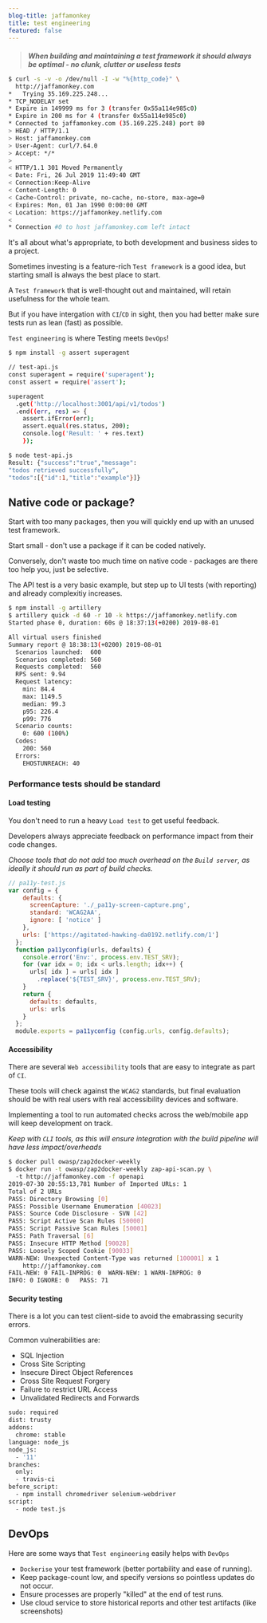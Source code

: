```yaml
---
blog-title: jaffamonkey
title: test engineering
featured: false
---
```



####
> **_When building and maintaining a test framework it should always be optimal - no clunk, clutter or useless tests_**

<CodeWave>

```bash
$ curl -s -v -o /dev/null -I -w "%{http_code}" \
  http://jaffamonkey.com
*   Trying 35.169.225.248...
* TCP_NODELAY set
* Expire in 149999 ms for 3 (transfer 0x55a114e985c0)
* Expire in 200 ms for 4 (transfer 0x55a114e985c0)
* Connected to jaffamonkey.com (35.169.225.248) port 80
> HEAD / HTTP/1.1
> Host: jaffamonkey.com
> User-Agent: curl/7.64.0
> Accept: */*
> 
< HTTP/1.1 301 Moved Permanently
< Date: Fri, 26 Jul 2019 11:49:40 GMT
< Connection:Keep-Alive
< Content-Length: 0
< Cache-Control: private, no-cache, no-store, max-age=0
< Expires: Mon, 01 Jan 1990 0:00:00 GMT
< Location: https://jaffamonkey.netlify.com
< 
* Connection #0 to host jaffamonkey.com left intact
```
It's all about what's appropriate, to both development and business sides to a project.

Sometimes investing is a feature-rich `Test framework` is a good idea, but starting small is always the best place to start.

A `Test framework` that is well-thought out and maintained, will retain usefulness for the whole team.

But if you have intergation with `CI`/`CD` in sight, then you had better make sure tests run as lean (fast) as possible.

`Test engineering` is where Testing meets `DevOps`!


```bash
$ npm install -g assert superagent

// test-api.js
const superagent = require('superagent');
const assert = require('assert');

superagent
  .get('http://localhost:3001/api/v1/todos')
  .end((err, res) => {
    assert.ifError(err);
    assert.equal(res.status, 200);
    console.log('Result: ' + res.text)
    });

$ node test-api.js
Result: {"success":"true","message":
"todos retrieved successfully",
"todos":[{"id":1,"title":"example"}]}
```
## Native code or package?

Start with too many packages, then you 
will quickly end up with an unused test framework.

Start small - don't use a package if it can be 
coded natively.

Conversely, don't waste too much time on native 
code - packages are there too help you, just 
be selective.

The API test is a very basic example, but 
step up to UI tests (with reporting) and 
already complexitiy increases.

```bash
$ npm install -g artillery
$ artillery quick -d 60 -r 10 -k https://jaffamonkey.netlify.com
Started phase 0, duration: 60s @ 18:37:13(+0200) 2019-08-01

All virtual users finished
Summary report @ 18:38:13(+0200) 2019-08-01
  Scenarios launched:  600
  Scenarios completed: 560
  Requests completed:  560
  RPS sent: 9.94
  Request latency:
    min: 84.4
    max: 1149.5
    median: 99.3
    p95: 226.4
    p99: 776
  Scenario counts:
    0: 600 (100%)
  Codes:
    200: 560
  Errors:
    EHOSTUNREACH: 40
```

### Performance tests should be standard

#### Load testing

You don't need to run a heavy `Load test` to get useful feedback.

Developers always appreciate feedback on performance impact from their code changes.

_Choose tools that do not add too much overhead  on the `Build server`, as ideally it should run 
as part of build checks._

```js
// pa11y-test.js
var config = {
    defaults: {
      screenCapture: './_pa11y-screen-capture.png',
      standard: 'WCAG2AA',
      ignore: [ 'notice' ]
    },
    urls: ['https://agitated-hawking-da0192.netlify.com/1']
  };
  function pa11yconfig(urls, defaults) {
    console.error('Env:', process.env.TEST_SRV);
    for (var idx = 0; idx < urls.length; idx++) {
      urls[ idx ] = urls[ idx ]
        .replace('${TEST_SRV}', process.env.TEST_SRV);
    }
    return {
      defaults: defaults,
      urls: urls
    }
  };
  module.exports = pa11yconfig (config.urls, config.defaults);

```

#### Accessibility

There are several `Web accessibility` tools that are easy to integrate as part of `CI`.

These tools will check against the `WCAG2` standards, but final evaluation should be with real users with real accessibility devices and software.

Implementing a tool to run automated checks across the web/mobile app will keep development on track.

_Keep with `CLI` tools, as this will ensure integration with the build pipeline will have less impact/overheads_

```bash
$ docker pull owasp/zap2docker-weekly
$ docker run -t owasp/zap2docker-weekly zap-api-scan.py \ 
  -t http://jaffamonkey.com -f openapi
2019-07-30 20:55:13,781 Number of Imported URLs: 1
Total of 2 URLs
PASS: Directory Browsing [0]
PASS: Possible Username Enumeration [40023]
PASS: Source Code Disclosure - SVN [42]
PASS: Script Active Scan Rules [50000]
PASS: Script Passive Scan Rules [50001]
PASS: Path Traversal [6]
PASS: Insecure HTTP Method [90028]
PASS: Loosely Scoped Cookie [90033]
WARN-NEW: Unexpected Content-Type was returned [100001] x 1 
	http://jaffamonkey.com
FAIL-NEW: 0	FAIL-INPROG: 0	WARN-NEW: 1	WARN-INPROG: 0	
INFO: 0	IGNORE: 0	PASS: 71

```

#### Security testing

There is a lot you can test client-side to avoid the emabrassing security errors.

Common vulnerabilities are:

* SQL Injection
* Cross Site Scripting
* Insecure Direct Object References
* Cross Site Request Forgery
* Failure to restrict URL Access
* Unvalidated Redirects and Forwards

```bash
sudo: required
dist: trusty
addons:
  chrome: stable
language: node_js
node_js:
  - '11'
branches:
  only:
  - travis-ci
before_script:
  - npm install chromedriver selenium-webdriver
script:
  - node test.js
```

## DevOps

Here are some ways that `Test engineering` easily helps with `DevOps`

* `Dockerise` your test framework (better portability and ease of running).
* Keep package-count low, and specify versions so pointless updates do not occur.
* Ensure processes are properly "killed" at the end of test runs.
* Use cloud service to store historical reports and other test artifacts (like screenshots)

</CodeWave>
